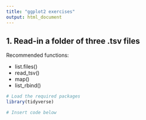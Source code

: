 ```yaml
---
title: "ggplot2 exercises"
output: html_document
---
```


## 1. Read-in a folder of three .tsv files

Recommended functions:

* list.files()
* read_tsv()
* map()
* list_rbind()


```r
# Load the required packages
library(tidyverse)

# Insert code below


```


